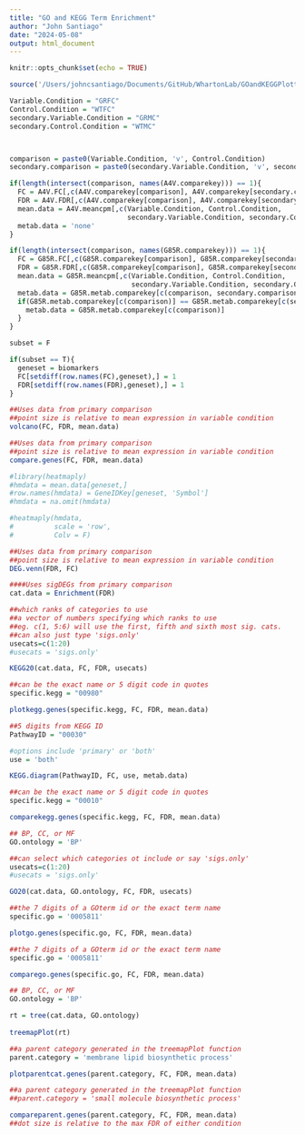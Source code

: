 ```yaml
---
title: "GO and KEGG Term Enrichment"
author: "John Santiago"
date: "2024-05-08"
output: html_document
---
```


```r
knitr::opts_chunk$set(echo = TRUE)
```

```r

source('/Users/johncsantiago/Documents/GitHub/WhartonLab/GOandKEGGPlottingFunctions.R')

```


```r

Variable.Condition = "GRFC" 
Control.Condition = "WTFC"
secondary.Variable.Condition = "GRMC"
secondary.Control.Condition = "WTMC"



comparison = paste0(Variable.Condition, 'v', Control.Condition)
secondary.comparison = paste0(secondary.Variable.Condition, 'v', secondary.Control.Condition)

if(length(intersect(comparison, names(A4V.comparekey))) == 1){
  FC = A4V.FC[,c(A4V.comparekey[comparison], A4V.comparekey[secondary.comparison])]
  FDR = A4V.FDR[,c(A4V.comparekey[comparison], A4V.comparekey[secondary.comparison])]
  mean.data = A4V.meancpm[,c(Variable.Condition, Control.Condition, 
                             secondary.Variable.Condition, secondary.Control.Condition)]
  metab.data = 'none'
}

if(length(intersect(comparison, names(G85R.comparekey))) == 1){
  FC = G85R.FC[,c(G85R.comparekey[comparison], G85R.comparekey[secondary.comparison])]
  FDR = G85R.FDR[,c(G85R.comparekey[comparison], G85R.comparekey[secondary.comparison])]
  mean.data = G85R.meancpm[,c(Variable.Condition, Control.Condition, 
                              secondary.Variable.Condition, secondary.Control.Condition)]
  metab.data = G85R.metab.comparekey[c(comparison, secondary.comparison)]
  if(G85R.metab.comparekey[c(comparison)] == G85R.metab.comparekey[c(secondary.comparison)]){
    metab.data = G85R.metab.comparekey[c(comparison)]
  }
}

subset = F

if(subset == T){
  geneset = biomarkers
  FC[setdiff(row.names(FC),geneset),] = 1 
  FDR[setdiff(row.names(FDR),geneset),] = 1 
}

```


```r

##Uses data from primary comparison
##point size is relative to mean expression in variable condition
volcano(FC, FDR, mean.data)

```


```r

##Uses data from primary comparison
##point size is relative to mean expression in variable condition
compare.genes(FC, FDR, mean.data)

```


```r
#library(heatmaply)
#hmdata = mean.data[geneset,]
#row.names(hmdata) = GeneIDKey[geneset, 'Symbol']
#hmdata = na.omit(hmdata)

#heatmaply(hmdata,
#          scale = 'row',
#          Colv = F)

```


```r

##Uses data from primary comparison
##point size is relative to mean expression in variable condition
DEG.venn(FDR, FC)

```

```r

####Uses sigDEGs from primary comparison
cat.data = Enrichment(FDR)

```


```r


##which ranks of categories to use
##a vector of numbers specifying which ranks to use
##eg. c(1, 5:6) will use the first, fifth and sixth most sig. cats.
##can also just type 'sigs.only' 
usecats=c(1:20)
#usecats = 'sigs.only'  

KEGG20(cat.data, FC, FDR, usecats)

```


```r

##can be the exact name or 5 digit code in quotes
specific.kegg = "00980"

plotkegg.genes(specific.kegg, FC, FDR, mean.data)

```


```r

##5 digits from KEGG ID
PathwayID = "00030"

#options include 'primary' or 'both'
use = 'both'

KEGG.diagram(PathwayID, FC, use, metab.data)

```


```r

##can be the exact name or 5 digit code in quotes
specific.kegg = "00010"

comparekegg.genes(specific.kegg, FC, FDR, mean.data)

```


```r

## BP, CC, or MF
GO.ontology = 'BP'

##can select which categories ot include or say 'sigs.only'
usecats=c(1:20)
#usecats = 'sigs.only'

GO20(cat.data, GO.ontology, FC, FDR, usecats)

```


```r

##the 7 digits of a GOterm id or the exact term name
specific.go = '0005811'

plotgo.genes(specific.go, FC, FDR, mean.data)

```


```r

##the 7 digits of a GOterm id or the exact term name
specific.go = '0005811'

comparego.genes(specific.go, FC, FDR, mean.data)

```


```r


## BP, CC, or MF
GO.ontology = 'BP'

rt = tree(cat.data, GO.ontology)
  
treemapPlot(rt)

```


```r

##a parent category generated in the treemapPlot function
parent.category = 'membrane lipid biosynthetic process'

plotparentcat.genes(parent.category, FC, FDR, mean.data)

```


```r

##a parent category generated in the treemapPlot function
##parent.category = 'small molecule biosynthetic process'

compareparent.genes(parent.category, FC, FDR, mean.data)
##dot size is relative to the max FDR of either condition


```  









